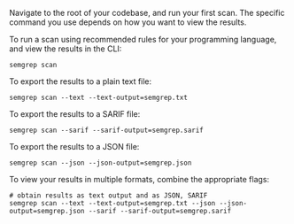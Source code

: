 Navigate to the root of your codebase, and run your first scan. The specific command you use depends on how you want to view the results.

To run a scan using recommended rules for your programming language, and view the results in the CLI:

```console
semgrep scan
```

To export the results to a plain text file:

```console
semgrep scan --text --text-output=semgrep.txt
```

To export the results to a SARIF file:

```console
semgrep scan --sarif --sarif-output=semgrep.sarif
```

To export the results to a JSON file:

```console
semgrep scan --json --json-output=semgrep.json
```

To view your results in multiple formats, combine the appropriate flags:

```console
# obtain results as text output and as JSON, SARIF
semgrep scan --text --text-output=semgrep.txt --json --json-output=semgrep.json --sarif --sarif-output=semgrep.sarif
```